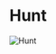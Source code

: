 

# Hunt

<Image src="https://cdn.sanity.io/images/1as7cn02/production/9ea35a9edcaf59afc8246eb9561101d0c7e65939-1280x720.png?w=976&h=350&fit=crop&crop=center&auto=format" alt="Hunt" width={976} height={350}  />

<ProjectDetails
  region="Reach"
  house="House Hunt"
  type="Castle"
  status="Completed"
  warp="/warp hunt"
  projectLead="Cal_v11"
  dateStarted="February 25, 2016"
  dateCompleted="February 25, 2016"
/>

